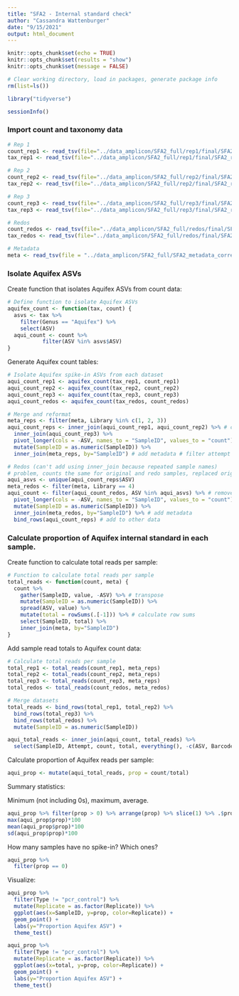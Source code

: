 ```yaml
---
title: "SFA2 - Internal standard check"
author: "Cassandra Wattenburger"
date: "9/15/2021"
output: html_document
---
```


```r
knitr::opts_chunk$set(echo = TRUE)
knitr::opts_chunk$set(results = "show")
knitr::opts_chunk$set(message = FALSE)
```

```r
# Clear working directory, load in packages, generate package info
rm(list=ls())

library("tidyverse")

sessionInfo()
```

### Import count and taxonomy data

```r
# Rep 1
count_rep1 <- read_tsv(file="../data_amplicon/SFA2_full/rep1/final/SFA2_rep1.counts-final.tsv")
tax_rep1 <- read_tsv(file="../data_amplicon/SFA2_full/rep1/final/SFA2_rep1.taxonomy-final.tsv")

# Rep 2
count_rep2 <- read_tsv(file="../data_amplicon/SFA2_full/rep2/final/SFA2_rep2.counts-final.tsv")
tax_rep2 <- read_tsv(file="../data_amplicon/SFA2_full/rep2/final/SFA2_rep2.taxonomy-final.tsv")

# Rep 3
count_rep3 <- read_tsv(file="../data_amplicon/SFA2_full/rep3/final/SFA2_rep3.counts-final.tsv")
tax_rep3 <- read_tsv(file="../data_amplicon/SFA2_full/rep3/final/SFA2_rep3.taxonomy-final.tsv")

# Redos
count_redos <- read_tsv(file="../data_amplicon/SFA2_full/redos/final/SFA2_redos.counts-final.tsv")
tax_redos <- read_tsv(file="../data_amplicon/SFA2_full/redos/final/SFA2_redos.taxonomy-final.tsv")

# Metadata
meta <- read_tsv(file = "../data_amplicon/SFA2_full/SFA2_metadata_corrected.tsv")
```

### Isolate Aquifex ASVs

Create function that isolates Aquifex ASVs from count data:

```r
# Define function to isolate Aquifex ASVs
aquifex_count <- function(tax, count) { 
  asvs <- tax %>% 
    filter(Genus == "Aquifex") %>% 
    select(ASV)
  aqui_count <- count %>% 
           filter(ASV %in% asvs$ASV)
}
```

Generate Aquifex count tables:

```r
# Isolate Aquifex spike-in ASVs from each dataset
aqui_count_rep1 <- aquifex_count(tax_rep1, count_rep1)
aqui_count_rep2 <- aquifex_count(tax_rep2, count_rep2)
aqui_count_rep3 <- aquifex_count(tax_rep3, count_rep3)
aqui_count_redos <- aquifex_count(tax_redos, count_redos)

# Merge and reformat
meta_reps <- filter(meta, Library %in% c(1, 2, 3))
aqui_count_reps <- inner_join(aqui_count_rep1, aqui_count_rep2) %>% # combine replicates
  inner_join(aqui_count_rep3) %>%
  pivot_longer(cols = -ASV, names_to = "SampleID", values_to = "count") %>% # long format
  mutate(SampleID = as.numeric(SampleID)) %>%
  inner_join(meta_reps, by="SampleID") # add metadata # filter attempt original only

# Redos (can't add using inner_join because repeated sample names)
# problem, counts the same for original and redo samples, replaced original with redo
aqui_asvs <- unique(aqui_count_reps$ASV)
meta_redos <- filter(meta, Library == 4)
aqui_count <- filter(aqui_count_redos, ASV %in% aqui_asvs) %>% # remove Aquifex ASVs not found in other replicates
  pivot_longer(cols = -ASV, names_to = "SampleID", values_to = "count") %>% # long format
  mutate(SampleID = as.numeric(SampleID)) %>%
  inner_join(meta_redos, by="SampleID") %>% # add metadata
  bind_rows(aqui_count_reps) # add to other data

```

### Calculate proportion of Aquifex internal standard in each sample.

Create function to calculate total reads per sample:

```r
# Function to calculate total reads per sample
total_reads <- function(count, meta) {
  count %>% 
    gather(SampleID, value, -ASV) %>% # transpose
    mutate(SampleID = as.numeric(SampleID)) %>% 
    spread(ASV, value) %>%
    mutate(total = rowSums(.[-1])) %>% # calculate row sums
    select(SampleID, total) %>% 
    inner_join(meta, by="SampleID")
}
```

Add sample read totals to Aquifex count data:

```r
# Calculate total reads per sample
total_rep1 <- total_reads(count_rep1, meta_reps)
total_rep2 <- total_reads(count_rep2, meta_reps)
total_rep3 <- total_reads(count_rep3, meta_reps)
total_redos <- total_reads(count_redos, meta_redos)

# Merge datasets
total_reads <- bind_rows(total_rep1, total_rep2) %>%
  bind_rows(total_rep3) %>%
  bind_rows(total_redos) %>% 
  mutate(SampleID = as.numeric(SampleID))

aqui_total_reads <- inner_join(aqui_count, total_reads) %>%
  select(SampleID, Attempt, count, total, everything(), -c(ASV, BarcodeSequence, Primer_num))
```

Calculate proportion of Aquifex reads per sample:

```r
aqui_prop <- mutate(aqui_total_reads, prop = count/total)
```

Summary statistics:

Minimum (not including 0s), maximum, average.

```r
aqui_prop %>% filter(prop > 0) %>% arrange(prop) %>% slice(1) %>% .$prop*100
max(aqui_prop$prop)*100
mean(aqui_prop$prop)*100
sd(aqui_prop$prop)*100
```

How many samples have no spike-in? Which ones?

```r
aqui_prop %>% 
  filter(prop == 0)
```

Visualize:

```r
aqui_prop %>%
  filter(Type != "pcr_control") %>%
  mutate(Replicate = as.factor(Replicate)) %>%
  ggplot(aes(x=SampleID, y=prop, color=Replicate)) +
  geom_point() +
  labs(y="Proportion Aquifex ASV") +
  theme_test()

aqui_prop %>%
  filter(Type != "pcr_control") %>%
  mutate(Replicate = as.factor(Replicate)) %>%
  ggplot(aes(x=total, y=prop, color=Replicate)) +
  geom_point() +
  labs(y="Proportion Aquifex ASV") +
  theme_test()
```


